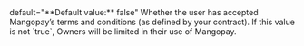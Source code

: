   
<ParamField body="TermsAndConditionsAccepted" type="boolean">   
default="**Default value:** false"    
Whether the user has accepted Mangopay’s terms and conditions (as defined by your contract).   
If this value is not `true`, Owners will be limited in their use of Mangopay.  
</ParamField>